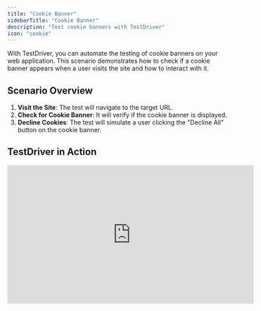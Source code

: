 ```yaml
---
title: "Cookie Banner"
sidebarTitle: "Cookie Banner"
description: "Test cookie banners with TestDriver"
icon: "cookie"
---
```



With TestDriver, you can automate the testing of cookie banners on your web application. This scenario demonstrates how to check if a cookie banner appears when a user visits the site and how to interact with it.

<TestPrereqs />

## Scenario Overview
1. **Visit the Site**: The test will navigate to the target URL.
2. **Check for Cookie Banner**: It will verify if the cookie banner is displayed.
3. **Decline Cookies**: The test will simulate a user clicking the "Decline All" button on the cookie banner.



## TestDriver in Action
<iframe
  width="560"
  height="315"
  src="https://www.youtube.com/embed/mhTffX0SG94"
  title="Testing Cookie Banners with TestDriver"
  frameborder="0"
  allow="accelerometer; autoplay; clipboard-write; encrypted-media; gyroscope; picture-in-picture"
  allowfullscreen
></iframe>
